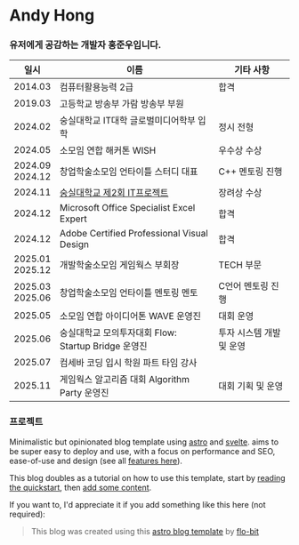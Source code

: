 # Andy Hong

### 유저에게 공감하는 개발자 홍준우입니다.



| 일시                  | 이름                                         | 기타 사항          |
|---------------------|--------------------------------------------|----------------|
| 2014.03             | 컴퓨터활용능력 2급                                 | 합격             |
| 2019.03             | 고등학교 방송부 가람 방송부 부원                         |
| 2024.02             | 숭실대학교 IT대학 글로벌미디어학부 입학                     | 정시 전형          |
| 2024.05             | 소모임 연합 해커톤 WISH                            | 우수상 수상     |
| 2024.09<br/>2024.12 | 창업학술소모임 언타이틀 스터디 대표                        | C++ 멘토링 진행     |
| 2024.11             | [숭실대학교 제2회 IT프로젝트](posts/2024-it-project/overview/)                           | 장려상 수상    |
| 2024.12             | Microsoft Office Specialist Excel Expert   | 합격             |
| 2024.12             | Adobe Certified Professional Visual Design | 합격             |
| 2025.01<br/>2025.12 | 개발학술소모임 게임웍스 부회장                           | TECH 부문        |
| 2025.03<br/>2025.06 | 창업학술소모임 언타이틀 멘토링 멘토                        | C언어 멘토링 진행     |
| 2025.05             | 소모임 연합 아이디어톤 WAVE 운영진                      | 대회 운영          |
| 2025.06             | 숭실대학교 모의투자대회 Flow: Startup Bridge 운영진      | 투자 시스템 개발 및 운영 |
| 2025.07             | 컴세바 코딩 입시 학원 파트 타임 강사                      |
| 2025.11             | 게임웍스 알고리즘 대회 Algorithm Party 운영진           | 대회 기획 및 운영     |

### 프로젝트

Minimalistic but opinionated blog template using [astro](https://astro.build/) and [svelte](https://svelte.dev/).
aims to be super easy to deploy and use, with a focus on performance and SEO, ease-of-use and design
(see all [features here](/blog-template/posts/features)).

This blog doubles as a tutorial on how to use this template, start by [reading the quickstart](posts/2024-it-project/overview/),
then [add some content](/blog-template/posts/adding-content).

If you want to, I'd appreciate it if you add something like this here (not required):

> This blog was created using this [astro blog template](https://github.com/flo-bit/blog-template) by [flo-bit](https://flo-bit.dev)